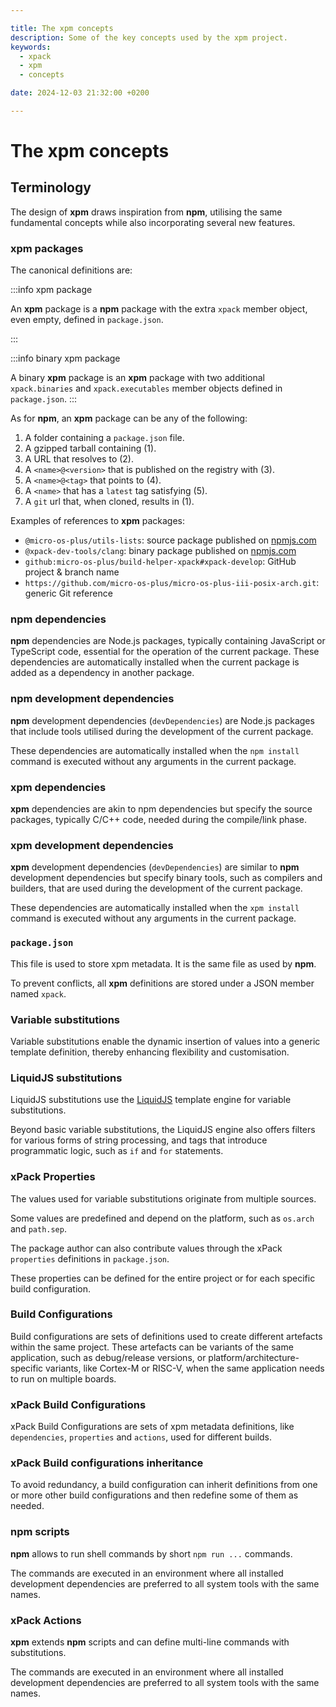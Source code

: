 ```yaml
---

title: The xpm concepts
description: Some of the key concepts used by the xpm project.
keywords:
  - xpack
  - xpm
  - concepts

date: 2024-12-03 21:32:00 +0200

---
```


# The xpm concepts

## Terminology

The design of **xpm** draws inspiration from **npm**, utilising the same
fundamental concepts while also incorporating several new features.

### xpm packages

The canonical definitions are:

:::info xpm package

An **xpm** package is a **npm** package with the extra `xpack` member
object, even empty, defined in `package.json`.

:::

:::info binary xpm package

A binary **xpm** package is an **xpm** package with
two additional `xpack.binaries` and `xpack.executables` member
objects defined in `package.json`.
:::

As for **npm**, an **xpm** package can be any of the following:

1. A folder containing a `package.json` file.
2. A gzipped tarball containing (1).
3. A URL that resolves to (2).
4. A `<name>@<version>` that is published on the registry with (3).
5. A `<name>@<tag>` that points to (4).
6. A `<name>` that has a `latest` tag satisfying (5).
7. A `git` url that, when cloned, results in (1).

Examples of references to **xpm** packages:

- `@micro-os-plus/utils-lists`: source package published on [npmjs.com](https://www.npmjs.com/package/@micro-os-plus/utils-lists)
- `@xpack-dev-tools/clang`: binary package published on [npmjs.com](https://www.npmjs.com/package/@xpack-dev-tools/clang)
- `github:micro-os-plus/build-helper-xpack#xpack-develop`: GitHub project & branch name
- `https://github.com/micro-os-plus/micro-os-plus-iii-posix-arch.git`: generic Git reference

### npm dependencies

**npm** dependencies are Node.js packages, typically containing
JavaScript or TypeScript code, essential for the operation of
the current package. These dependencies are automatically
installed when the current package is added as a dependency
in another package.

### npm development dependencies

**npm** development dependencies (`devDependencies`) are Node.js packages
that include tools utilised during the development of the current package.

These dependencies are automatically installed when the `npm install`
command is executed without any arguments in the current package.

### xpm dependencies

**xpm** dependencies are akin to npm dependencies but specify the
source packages, typically C/C++ code, needed during the compile/link phase.

### xpm development dependencies

**xpm** development dependencies (`devDependencies`) are similar to
**npm** development dependencies but specify binary tools, such as
compilers and builders, that are used during the development of the
current package.

These dependencies are automatically installed when the `xpm install`
command is executed without any arguments in the current package.

### `package.json`

This file is used to store xpm metadata. It is the same file
as used by **npm**.

To prevent conflicts, all **xpm** definitions are stored under a
JSON member named `xpack`.

### Variable substitutions

Variable substitutions enable the dynamic insertion of values into
a generic template definition, thereby enhancing flexibility and
customisation.

### LiquidJS substitutions

LiquidJS substitutions use the [LiquidJS](https://liquidjs.com/) template
engine for variable substitutions.

Beyond basic variable substitutions, the LiquidJS engine also offers
filters for various forms of string processing, and tags that introduce
programmatic logic, such as `if` and `for` statements.

### xPack Properties

The values used for variable substitutions originate from multiple sources.

Some values are predefined and depend on the platform, such as `os.arch`
and `path.sep`.

The package author can also contribute values through the xPack
`properties` definitions in `package.json`.

These properties can be defined for the entire project or for each
specific build configuration.

### Build Configurations

Build configurations are sets of definitions used to create different
artefacts within the same project. These artefacts can be variants of
the same application, such as debug/release versions, or
platform/architecture-specific variants, like Cortex-M or RISC-V,
when the same application needs to run on multiple boards.

### xPack Build Configurations

xPack Build Configurations are sets of xpm metadata definitions, like
`dependencies`, `properties` and `actions`,
used for different builds.

### xPack Build configurations inheritance

To avoid redundancy, a build configuration can inherit definitions
from one or more other build configurations and then redefine some
of them as needed.

### npm scripts

**npm** allows to run shell commands by short `npm run ...` commands.

The commands are executed in an environment where all installed development
dependencies are preferred to all system tools with the same names.

### xPack Actions

**xpm** extends **npm** scripts and can define multi-line commands with
substitutions.

The commands are executed in an environment where all installed development
dependencies are preferred to all system tools with the same names.


